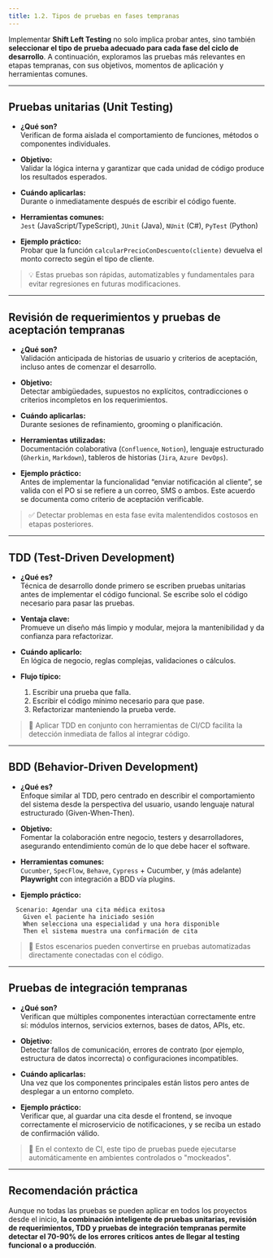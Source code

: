 ```yaml
---
title: 1.2. Tipos de pruebas en fases tempranas
---
```



Implementar **Shift Left Testing** no solo implica probar antes, sino también **seleccionar el tipo de prueba adecuado para cada fase del ciclo de desarrollo**. A continuación, exploramos las pruebas más relevantes en etapas tempranas, con sus objetivos, momentos de aplicación y herramientas comunes.

---

## Pruebas unitarias (Unit Testing)

- **¿Qué son?**  
  Verifican de forma aislada el comportamiento de funciones, métodos o componentes individuales.

- **Objetivo:**  
  Validar la lógica interna y garantizar que cada unidad de código produce los resultados esperados.

- **Cuándo aplicarlas:**  
  Durante o inmediatamente después de escribir el código fuente.

- **Herramientas comunes:**  
  `Jest` (JavaScript/TypeScript), `JUnit` (Java), `NUnit` (C#), `PyTest` (Python)

- **Ejemplo práctico:**  
  Probar que la función `calcularPrecioConDescuento(cliente)` devuelva el monto correcto según el tipo de cliente.

> 💡 Estas pruebas son rápidas, automatizables y fundamentales para evitar regresiones en futuras modificaciones.

---

## Revisión de requerimientos y pruebas de aceptación tempranas

- **¿Qué son?**  
  Validación anticipada de historias de usuario y criterios de aceptación, incluso antes de comenzar el desarrollo.

- **Objetivo:**  
  Detectar ambigüedades, supuestos no explícitos, contradicciones o criterios incompletos en los requerimientos.

- **Cuándo aplicarlas:**  
  Durante sesiones de refinamiento, grooming o planificación.

- **Herramientas utilizadas:**  
  Documentación colaborativa (`Confluence`, `Notion`), lenguaje estructurado (`Gherkin`, `Markdown`), tableros de historias (`Jira`, `Azure DevOps`).

- **Ejemplo práctico:**  
  Antes de implementar la funcionalidad “enviar notificación al cliente”, se valida con el PO si se refiere a un correo, SMS o ambos. Este acuerdo se documenta como criterio de aceptación verificable.

> ✅ Detectar problemas en esta fase evita malentendidos costosos en etapas posteriores.

---

## TDD (Test-Driven Development)

- **¿Qué es?**  
  Técnica de desarrollo donde primero se escriben pruebas unitarias antes de implementar el código funcional. Se escribe solo el código necesario para pasar las pruebas.

- **Ventaja clave:**  
  Promueve un diseño más limpio y modular, mejora la mantenibilidad y da confianza para refactorizar.

- **Cuándo aplicarlo:**  
  En lógica de negocio, reglas complejas, validaciones o cálculos.

- **Flujo típico:**
  1. Escribir una prueba que falla.
  2. Escribir el código mínimo necesario para que pase.
  3. Refactorizar manteniendo la prueba verde.

> 🧠 Aplicar TDD en conjunto con herramientas de CI/CD facilita la detección inmediata de fallos al integrar código.

---

## BDD (Behavior-Driven Development)

- **¿Qué es?**  
  Enfoque similar al TDD, pero centrado en describir el comportamiento del sistema desde la perspectiva del usuario, usando lenguaje natural estructurado (Given-When-Then).

- **Objetivo:**  
  Fomentar la colaboración entre negocio, testers y desarrolladores, asegurando entendimiento común de lo que debe hacer el software.

- **Herramientas comunes:**  
  `Cucumber`, `SpecFlow`, `Behave`, `Cypress` + Cucumber, y (más adelante) **Playwright** con integración a BDD vía plugins.

- **Ejemplo práctico:**

```gherkin
  Scenario: Agendar una cita médica exitosa
    Given el paciente ha iniciado sesión
    When selecciona una especialidad y una hora disponible
    Then el sistema muestra una confirmación de cita
````

> 📌 Estos escenarios pueden convertirse en pruebas automatizadas directamente conectadas con el código.

---

## Pruebas de integración tempranas

- **¿Qué son?**  
  Verifican que múltiples componentes interactúan correctamente entre sí: módulos internos, servicios externos, bases de datos, APIs, etc.

- **Objetivo:**  
  Detectar fallos de comunicación, errores de contrato (por ejemplo, estructura de datos incorrecta) o configuraciones incompatibles.

- **Cuándo aplicarlas:**  
  Una vez que los componentes principales están listos pero antes de desplegar a un entorno completo.

- **Ejemplo práctico:**  
  Verificar que, al guardar una cita desde el frontend, se invoque correctamente el microservicio de notificaciones, y se reciba un estado de confirmación válido.

> 🔄 En el contexto de CI, este tipo de pruebas puede ejecutarse automáticamente en ambientes controlados o "mockeados".

---

## Recomendación práctica

Aunque no todas las pruebas se pueden aplicar en todos los proyectos desde el inicio, **la combinación inteligente de pruebas unitarias, revisión de requerimientos, TDD y pruebas de integración tempranas permite detectar el 70-90% de los errores críticos antes de llegar al testing funcional o a producción**.

<DocsRating />